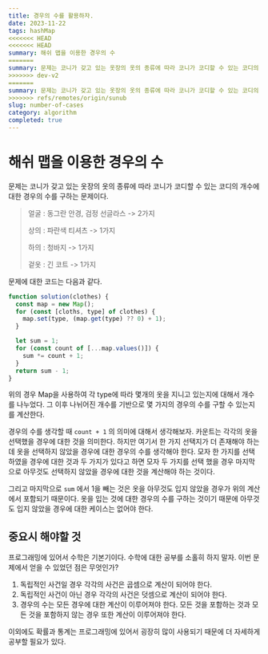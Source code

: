 ```yaml
---
title: 경우의 수를 활용하자.
date: 2023-11-22
tags: hashMap
<<<<<<< HEAD
<<<<<<< HEAD
summary: 해쉬 맵을 이용한 경우의 수
=======
summary: 문제는 코니가 갖고 있는 옷장의 옷의 종류에 따라 코니가 코디할 수 있는 코디의 개수에 대한 경우의 수를 구하는 문제이다. 경우의 수를 구하는 문제를 HashMap을 이용하여 어떻게 해결할 수 있는지에 대해서 알아보자.
>>>>>>> dev-v2
=======
summary: 문제는 코니가 갖고 있는 옷장의 옷의 종류에 따라 코니가 코디할 수 있는 코디의 개수에 대한 경우의 수를 구하는 문제이다. 경우의 수를 구하는 문제를 HashMap을 이용하여 어떻게 해결할 수 있는지에 대해서 알아보자.
>>>>>>> refs/remotes/origin/sunub
slug: number-of-cases
category: algorithm
completed: true
---
```


# 해쉬 맵을 이용한 경우의 수

문제는 코니가 갖고 있는 옷장의 옷의 종류에 따라 코니가 코디할 수 있는 코디의 개수에 대한 경우의 수를 구하는 문제이다.

> 얼굴 : 동그란 안경, 검정 선글라스 -> 2가지
>
> 상의 : 파란색 티셔츠 -> 1가지
>
> 하의 : 청바지 -> 1가지
>
> 겉옷 : 긴 코트 -> 1가지

문제에 대한 코드는 다음과 같다.

```javascript
function solution(clothes) {
  const map = new Map();
  for (const [cloths, type] of clothes) {
    map.set(type, (map.get(type) ?? 0) + 1);
  }

  let sum = 1;
  for (const count of [...map.values()]) {
    sum *= count + 1;
  }
  return sum - 1;
}
```

위의 경우 Map을 사용하여 각 type에 따라 몇개의 옷을 지니고 있는지에 대해서 개수를 나누었다. 그 이후 나뉘어진 개수를 기반으로 몇 가지의 경우의 수를 구할 수 있는지를 계산한다.

경우의 수를 생각할 때 `count + 1` 의 의미에 대해서 생각해보자.
카운트는 각각의 옷을 선택했을 경우에 대한 것을 의미한다. 하지만 여기서 한 가지 선택지가 더 존재해야 하는데 옷을 선택하지 않았을 경우에 대한 경우의 수를 생각해야 한다. 모자 한 가지를 선택하였을 경우에 대한 것과 두 가지가 있다고 하면 모자 두 가지를 선택 했을 경우 마지막으로 아무것도 선택하지 않았을 경우에 대한 것을 계산해야 하는 것이다.

그리고 마지막으로 `sum` 에서 1을 빼는 것은 옷을 아무것도 입지 않았을 경우가 위의 계산에서 포함되기 때문이다. 옷을 입는 것에 대한 경우의 수를 구하는 것이기 때문에 아무것도 입지 않았을 경우에 대한 케이스는 없어야 한다.

## 중요시 해야할 것

프로그래밍에 있어서 수학은 기본기이다. 수학에 대한 공부를 소홀히 하지 말자. 이번 문제에서 얻을 수 있었던 점은 무엇인가?

1. 독립적인 사건일 경우 각각의 사건은 곱셈으로 계산이 되어야 한다.
2. 독립적인 사건이 아닌 경우 각각의 사건은 덧셈으로 계산이 되어야 한다.
3. 경우의 수는 모든 경우에 대한 계산이 이루어져야 한다. 모든 것을 포함하는 것과 모든 것을 포함하지 않는 경우 또한 계산이 이루어져야 한다.

이외에도 확률과 통계는 프로그래밍에 있어서 굉장히 많이 사용되기 때문에 더 자세하게 공부할 필요가 있다.
